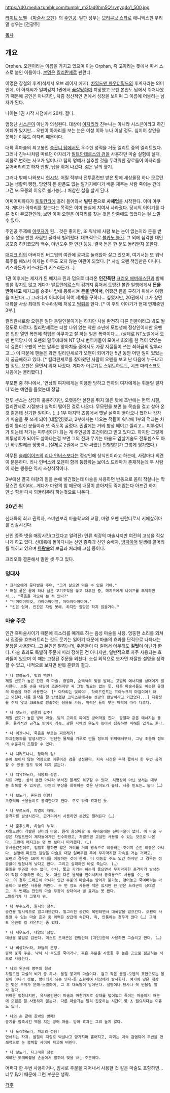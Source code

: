 https://40.media.tumblr.com/tumblr_m3fad0hm5Q1rvnyq4o1_500.jpg

[[라이트 노벨]] 《[[마술사 오펜]]》의 [[주인공]]. 일판 성우는 [[모리쿠보 쇼타로]] 애니맥스판 우리말 성우는 [전광주]

[[목차]]
== 개요 ==

Orphen. 오펜이라는 이름을 가지고 있으며 이는 Orphan, 즉 고아라는 뜻에서 따서 스스로 붙인 이름이다. [[본명]]은 [[킬리란셰로]] 핀란디. 

이명은 강철의 후계(석세서 오브 레이저 에지). [[차일드맨 파우더필드]]의 후계자라는 의미인데, 이 아저씨가 일찌감치 1권에서 [[끔살]]당하며 퇴장했고 오펜 본인도 탑에서 뛰쳐나왔기 때문에 공인은 아니지만, 차츰 정신적인 면에서 성장을 보이며 그 이름에 어울리는 남자가 된다.

나이는 1권 시작 시점에서 20세. 젊다.

엄청난 [[시스콘]]이 아닌가 의심된다. 대상이 [[아자리]]라 친누나는 아니라 시스콘이라고 하긴 어폐가 있지만… 오펜이 아자리를 보는 눈은 이성 이하 누나 이상 정도. 심지어 살인을 못하는 이유도 아자리 때문이다. 

대륙 흑마술의 최고봉인 [[송곳니 탑]]에서도 우수한 성적을 거둔 엘리트 중의 엘리트였다. 그러나 친누나처럼 따르던 아자리가 [[발트안데르스의 검]]을 사용하던 마술 실험에 실패, 괴물로 변하는 사고가 일어나고 탑의 명예가 실추할 것을 두려워한 장로들이 아자리를 묻어버리려고 하자 반발, 탑을 뛰쳐 나갔다. 젊은 날의 혈기.

그러나 밖에 나와보니 [[현시창]]. 어릴 적부터 전투훈련만 받은 탓에 세상물정 하나 모르던 그는 생활력 빵점, 당연히 돈 한푼도 없는 알거지에다가 배운 재주는 사람 죽이는 건데 그건 또 모종의 이유로 불가능(…) 처참한 삶을 살게 된다. 

어찌어찌하다가 [[토토칸타]]에 흘러 들어와서 '''빌린 돈'''으로 '''사채업'''을 시작한다. 이미 야쿠자. 게다가 아자리를 찾는다는 목적은 이미 현실에 치여서 사라졌다. 당시의 이야기를 다룬 것이 무모편인데, 보면 이미 오펜은 아자리를 찾는 것은 안중에도 없었다는 걸 느낄 수 있다.

주인공 주제에 [[야쿠자]]가 된… 것은 좋지만, 또 워낙에 사람 보는 눈이 없는지라 돈을 받을 수 없을 만한 사람만 골라서 빌려줬다. 대표적으로 [[볼카노 볼칸]]. 그 외에 심각한 대인공포증 히키코모리 백수, 야반도주 한 인간 등등. 결국 돈은 한 푼도 돌려받지 못한다. 

[[매지크 린]]의 아버지인 버그업의 여관에 공짜로 눌러앉아 살고 있으며, 여기서는 또 워낙 폭주를 해놔서 이제는 아무도 오지 않는 여관이 되었다. [* 사실 오펜 책임만은 아니다. 키스라든가 키스라든가 키스라든가…]

1권 이후에는 제자가 된 매지크 린과 덤으로 따라온 '''인간폭탄''' [[크리오 에버래스틴]]과 함께 빚을 갚지도 않고 게다가 발트안데르스의 검까지 훔쳐서 도망간 볼칸 일행에게서 '''돈을 받아내고''' 매지크를 송곳니 탑에 등록시켜 '''돈을 받아서''', 어쨌건 돈을 구하기 위해서 여행을 떠난다(…) 그러다가 어찌어찌 하여 세계를 구하나… 싶었지만, 20권에서 그가 살던 대륙을 사상 최대의 아수라장에 처넣고 [[먹튀]]를 한다. [* 이 후의 이야기가 현재 연재중인 3부.]

킬리란셰로랑 오펜은 일단 동일인물이기는 하지만 사실 완전히 다른 인물이라고 봐도 될 정도로 다르다. 킬리란셰로는 더할 나위 없는 착한 소년에 모범생에 정상인이지만 오펜은 입만 열면 폭언에 직업은 야쿠자고 잘 하는 일은 폭력이다…. (실제로 NT노벨에서 오펜 번역당시 이 오펜의 말투에대해 NT 당시 번역가들이 모여서 회의를 한 적이 있었는데 결론이 오펜이 쓰는 말투는 양아치들 중에서도 가장 저질들이 쓰는 최하급의 말투라고...) 이 때문에 팬들은 과연 킬리란셰로가 오펜이 되어가던 5년 동안 어떤 일이 있었는지 궁금해하고 있다. [* 킬리란셰로를 찾아왔던 사람이 오펜을 보고 난 다음에 누구냐고 할 정도. 오펜은 울면서 뛰쳐 나갔다. 게다가 이르기트 스위트하트도, 시크 마리스크도 처음에는 몰라봤다.]

무모편 중 하나에서, '연상의 여자에게는 이용만 당하고 연하의 여자에게는 휘둘릴 팔자다'라는 예언을 들었는데 정답.

전투 센스는 상당히 훌륭하지만, 오랫동안 실전을 뛰지 않은 탓에 초반에는 현역 시절, 킬리란셰로 시절보다 실력이 떨어진 걸로 나온다. 무모편을 보면 늘 목숨을 걸고 살아 온 것 같은데 신기한 일이다. (…) 1부 마지막 즈음에서 옛날 실력이 돌아오나 했더니 갑자기 마술을 못 쓰게 되어 [데꿀멍]했고, 2부에서는 나오는 적들이 워낙에 1부의 적과는 차원이 틀리신 분들이라 또 죽도록 굴렀다. 권말에는 거의 항상 베이고 찔리고… 피투성이가 되는데 작가는 피투성이가 되는 게 주인공의 조건이라고 믿고 있다고. 하지만 그렇게 피투성이가 되어도 살아나는걸 보면 그의 진짜 무기는 마술도 암살기술도 전투센스도 아닌 바퀴벌레급 생명력...(실제로 2권에서 그와 싸웠던 인형병기가 그렇게 평가했다.)

아무튼 [[슬레이어즈]]의 [[리나 인버스]]보다는 정상인에 상식인이라고 하는데, 사람마다 의견이 분분하다. 리나 인버스와 오펜이 함께 등장하는 보이스 드라마가 존재하는데 두 사람이 하는 행동은 역시 초상식적이다.

3부에선 결국 마왕의 힘을 손에 넣긴했는데 마술을 사용하면 반동으로 몸이 작살나는 막장스런 힘이라(...게다가 마왕의 힘 때문에 내장이 쏟아져도 죽지않는다 아프긴 하지만;;) 힘을 다시 되돌려주려 하는것으로 나온다. 

=== 20년 뒤 ===
신대륙의 최고 권력자, 스베덴보리 마술학교의 교장, 마왕 오펜 핀란디로서 키에살히마를 진감시킨다.

신인 종족 넷을 매장시킨(그랬다고 알려진) 인류 최강의 마술사지만 여전히 고생을 직살나게 하고 있다. 신대륙에 돌아다니는 신인 종족과 신인 숭배자, [[뱀파이어]] 발생에 골머리를 썩히고 있으며 '''[[마왕술]]'''의 보급과 처리에 고심 중이다.

크리오와 결혼해서 딸만 셋 두고 있다.

=== 명대사 ===
 * 크리오에게 꽃다발을 주며, "그거 삶으면 먹을 수 있을 거야."
 * 며칠 굶은 끝에 하나 남은 고기조각을 놓고 다투던 중, 매지크에게 나이프를 투척하면서... "죽음을 각오해 본 적 있나?"
 * "비이이이이잊, 가아아아아앞, 아아아아아아아."
 * "신은 없어. 인간은 자립 못해. 하지만 절망은 하지 않을거야."

=== 마술 주문 ===
인간 흑마술사이기 때문에 목소리를 매개로 하는 음성 마술을 사용. 엉뚱한 소리를 외쳐서 집중을 흐뜨러트리는 것도 웃기는 일이기 때문에 마술의 효과를 단적으로 나타내는 문장을 사용한다…고 본인은 말하는데, 주문들이 다 길어서 아무래도 '''겉멋'''이 아닌가 한다.
마술 효과도 특별히 주문에 따라 정해진 건 아니지만, 일반적으로 자주 사용되는 효과들이 있으며 이 때는 고정된 주문을 외친다. 소설 외적으로 보자면 자잘한 설명을 생략할 수 있고, 내적으로 보자면 반복 훈련의 결과.

 * 나 발하노라, 빛의 백인!
 제일 빈도가 높은 간판 격 마술. 광열파, 순백색의 빛을 발하는 고열의 에너지를 상대에게 발사한다. 보통 손을 내밀어 조준하지만 꼭 그럴 필요는 없는 듯. 다른 마술사들도 비슷한 유형의 마술을 자주 사용한다. [* 아자리는 빛이여!, 하이드런트는 프아누크의 마검이여! 라고 외친다.나름 원작을 잘 반영했던 코믹스판에서는 섬광의 칼날이라고 외쳤었다...] 지향성을 주지 않고 360도로 방출하는 응용도 가능. 위력은 들이 부은 마력에 따라 다르다.

 * 나 잣노라, 광륜의 갑주!
 제일 빈도가 높은 방어 마술. 빛의 고리로 짜여진 방어막을 친다. 광열파 같은 에너지는 물론, 물리적인 공격도 방어가 가능. 광륜 자체의 온도가 높아서 접촉하면 피해를 입기도 한다.

 * 나 이끄나니, 죽음을 부르는 찌르레기!
 파괴진동파를 발생시킨다. 단단한 물체를 가루로 만들 정도의 위력에서부터, 그냥 초음파 정도의 수준까지 조절할 수 있다. 

 * 나 치켜드나니, 항마의 검!
 손에 보이지 않는 역장으로 이루어진 검을 생성한다. 지속 시간은 무척 짧아서 한 두번 공격할 수 있을 정도 밖에 되지 않는다.

 * 나 치유하노라, 석양의 상흔.
 치료 마법. 상처 뿐만 아니라 부서진 물체도 복구할 수 있다. 치명상이 아닌 상처는 대부분 회복할 수 있지만, 타인의 부상을 회복하는 것은 난이도가 높다. 사용 빈도는… 높다 (…)

 * 나 보노라, 혼돈의 여왕!
 초중력의 소용돌이로 공격한다고 한다. 주로 타격 효과인 듯.

 * 나 부르노라, 파열의 자매.
 충격파를 발생시킨다. 근거리에서 사용하면 본인도 말려든다 (…)

 * 나 춤추노라, 하늘의 누각.
 차일드맨이 개발한 전이의 마술. 원래 음성마술 중 흑마술에는 전이마술이 없다. 이 마술 구성은 차일드맨이 제자들에게만 전수하였고, 차일드맨 교실만 사용할 수 있는 것으로 나온다. 그런데 매지크는 몇 번 보더니 따라했다. (…)
 유사공간전이로, 엄밀히 말하면 짧은 거리를 거의 광속으로 이동하는 것이지 순간 이동은 아니다. 설명에 따르면 질량을 마술로 대강 얼버무린 후에 무지막지한 가속을 거는 거라고.
 오펜의 경우는 10여 미터를 이동하는 것이 한계. 더 이동할 수도 있긴 하지만 그 경우는 성공률이 엄청나게 낮다고 한다. 그리고 실패하면 바로 죽는다. (…)
 물질을 투과할 수는 없다. 아니, 뚫고 가기는 하는데 뚫으면서 무지막지한 충격파가 발생하여 직접 이동하면 죽는 듯. 대신 다른 물체를 전이시켜서 공격용으로 사용할 수는 있다. 이 경우 드래곤이 아니라 인간 수준의 마술사는 방어가 불가능, 덮어놓고 죽여버리는 마술이라 오펜은 사용을 꺼린다. 두 번 정도 사용한 적은 있지만 한 번은 드래곤이 상대였고, 두 번째는 천인의 마술 무장이 상대여서 별 효과는 못 봤다.
 …필살기가 다 그렇지 뭐.

 * 나 부수노라, 원시의 정적.
 공간을 일시적으로 일그러뜨린다. 일그러진 공간이 복원되면서 대폭발을 일으킨다. 오펜이 사용할 수 있는 마술 효과 중 위력은 상급에 속한다. 즉, 안통하는 경우가 많다 (…) 그래도 은근히 킬 카운트는 좀 있다. 

 * 나 세우노라, 태양의 첨탑.
 대상을 불길로 감싼다. 미스트 드래곤은 한방인데 [지인]한테 사용하면 그슬리고 만다. (…)

 * 나 비상하노라, 하늘의 은령.
 중력 중화 주문. 낙하 시 속도를 죽이거나, 혹은 주문을 사용한 후 높은 곳으로 점프하는 식으로 사용한다.

 * 나의 왼손에 명부의 형상
 차일드맨 교실의 비기 중 하나. 물질 붕괴의 마술이다. 검고 작은 물질-오펜의 표현으로는 물질이 아니라 정보, 방아쇠가 되는 인자-를 소환하여 대상에게 발사한다. 여기에 맞은 대상은 맞은 부위가 분해·소멸하며, 그 후 대폭발이 일어난다. 설명이나 묘사나 꼭 반물질 발사 같다.
 위력은 엄청나지만, 유사공간전이 마술과 마찬가지로 상대를 덮어놓고 죽이는 마술이기 때문에 오펜은 잘 사용하지 않는다. 다른 마술과는 달리 집중하는 시간이 몇 초 필요하다는 이유도 있다.

 * 나의 손 끝에 호박의 방패!
 공기를 압축시킨 벽을 치는 방어 마술. 방어 효과는 그리 높지 않다.

 * 나 노래하노라, 파괴의 성음!
 연쇄하는 자괴. 물질이 저절로 박살나고 망가지며 흩어지고, 파괴는 계속 감염되어 주변을 연쇄적으로 눈 깜짝할 사이에 파괴해 버린다.

 * 나 낳노라, 자그마한 정령
 새하얀 도깨비불을 손끝에서 발하여 빛을 내는 주문이다.

어쩌다 한 두번 사용하거나, 임시로 주문을 지어내서 사용한 것 같은 마술도 포함하면… 너무 많기 때문에 그런 부분은 생략.

[[각주]]

